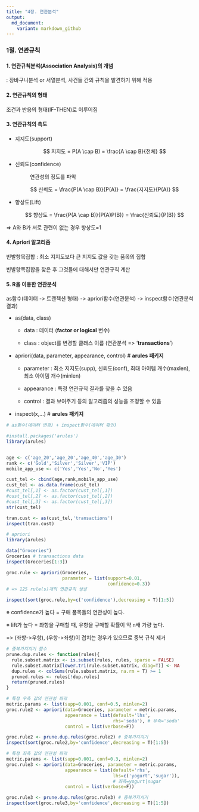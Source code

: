 ```yaml
---
title: "4장. 연관분석"
output:
  md_document:
    variant: markdown_github
---
```


### 1절. 연관규칙

#### 1. 연관규칙분석(Association Analysis)의 개념

: 장바구니분석 or 서열분석, 사건들 간의 규칙을 발견하기 위해 적용

#### 2. 연관규칙의 형태

조건과 반응의 형태(IF-THEN)로 이루어짐

#### 3. 연관규칙의 측도

-   지지도(support)

    $$
    지지도 = P(A \cap B) = \frac{A \cap B}{전체}
    $$

-   

    신뢰도(confidence)

    :   연관성의 정도를 파악

    $$
    신뢰도 = \frac{P(A \cap B)}{P(A)} = \frac{지지도}{P(A)}
    $$

-   향상도(Lift)

    $$
    향상도 = \frac{P(A \cap B)}{P(A)P(B)} = \frac{신뢰도}{P(B)}
    $$

=\> A와 B가 서로 관련이 없는 경우 향상도=1

#### 4. Apriori 알고리즘

빈발항목집합 : 최소 지지도보다 큰 지지도 값을 갖는 품목의 집합

빈발항목집합을 찾은 후 그것들에 대해서만 연관규칙 계산

#### 5. R을 이용한 연관분석

as함수(데이터 -\> 트랜젝션 형태) -\> apriori함수(연관분석) -\> inspect함수(연관분석 결과)

-   as(data, class)

    -   data : 데이터 (**factor or logical** 변수)

    -   class : object를 변경할 클래스 이름 (연관분석 =\> '**transactions**')

-   apriori(data, parameter, appearance, control) \# **arules 패키지**

    -   parameter : 최소 지지도(supp), 신뢰도(conf), 최대 아이템 개수(maxlen), 최소 아이템 개수(minlen)

    -   appearance : 특정 연관규칙 결과를 찾을 수 있음

    -   control : 결과 보여주기 등의 알고리즘의 성능을 조정할 수 있음

-   inspect(x,...) \# **arules 패키지**

```r
# as함수(데이터 변경) + inspect함수(데이터 확인)

#install.packages('arules')
library(arules)


age <- c('age_20','age_20','age_40','age_30')
rank <- c('Gold','Silver','Silver','VIP')
mobile_app_use <- c('Yes','Yes','No','Yes')

cust_tel <- cbind(age,rank,mobile_app_use)
cust_tel <- as.data.frame(cust_tel)
#cust_tel[,1] <- as.factor(cust_tel[,1])
#cust_tel[,2] <- as.factor(cust_tel[,2])
#cust_tel[,3] <- as.factor(cust_tel[,3])
str(cust_tel)

tran.cust <- as(cust_tel,'transactions')
inspect(tran.cust)
```

```r
# apriori
library(arules)

data("Groceries")
Groceries # transactions data
inspect(Groceries[1:3])

groc.rule <- apriori(Groceries,
                     parameter = list(support=0.01,
                                      confidence=0.3))
# => 125 rule(s)개의 연관규칙 생성

inspect(sort(groc.rule,by=c('confidence'),decreasing = T)[1:5])
```

※ confidence가 높다 = 구매 품목들의 연관성이 높다.

※ lift가 높다 = 좌항을 구매할 때, 유항을 구매할 확률이 약 n배 가량 높다.

=\> (좌항-\>우항), (우항-\>좌항)이 겹치는 경우가 있으므로 중복 규칙 제거

```r
# 중복가지치기 함수
prune.dup.rules <- function(rules){
  rule.subset.matrix <- is.subset(rules, rules, sparse = FALSE)
  rule.subset.matrix[lower.tri(rule.subset.matrix, diag=T)] <- NA
  dup.rules <- colSums(rule.subset.matrix, na.rm = T) >= 1
  pruned.rules <- rules[!dup.rules]
  return(pruned.rules)
}
```

```r
# 특정 우측 값의 연관성 파악
metric.params <- list(supp=0.001, conf=0.5, minlen=2)
groc.rule2 <- apriori(data=Groceries, parameter = metric.params,
                      appearance = list(default='lhs',
                                        rhs='soda'), # 우측='soda'
                      control = list(verbose=F))

groc.rule2 <- prune.dup.rules(groc.rule2) # 중복가지치기
inspect(sort(groc.rule2,by='confidence',decreasing = T)[1:5])
```

```r
# 특정 좌측 값의 연관성 파악
metric.params <- list(supp=0.001, conf=0.3, minlen=2)
groc.rule3 <- apriori(data=Groceries, parameter = metric.params,
                      appearance = list(default='rhs',
                                        lhs=c('yogurt','sugar')),
                                        # 좌측=yogurt|sugar
                      control = list(verbose=F))

groc.rule3 <- prune.dup.rules(groc.rule3) # 중복가지치기
inspect(sort(groc.rule3,by='confidence',decreasing = T)[1:5])
```
